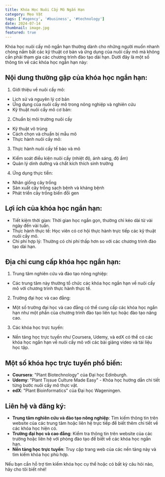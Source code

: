---
title: Khóa Học Nuôi Cấy Mô Ngắn Hạn
category: Mẹo Vặt
tags: ['#agency', '#business', '#technology']
date: 2024-07-14
thumbnail: image.jpg
featured: true
---

Khóa học nuôi cấy mô ngắn hạn thường dành cho những người muốn nhanh chóng nắm bắt các kỹ thuật cơ bản và ứng dụng của nuôi cấy mô mà không cần phải tham gia các chương trình đào tạo dài hạn. Dưới đây là một số thông tin về các khóa học ngắn hạn này:

## Nội dung thường gặp của khóa học ngắn hạn:

1. Giới thiệu về nuôi cấy mô:

- Lịch sử và nguyên lý cơ bản
- Ứng dụng của nuôi cấy mô trong nông nghiệp và nghiên cứu
- Kỹ thuật nuôi cấy mô cơ bản:

2. Chuẩn bị môi trường nuôi cấy

- Kỹ thuật vô trùng
- Cách chọn và chuẩn bị mẫu mô
- Thực hành nuôi cấy mô:

3. Thực hành nuôi cấy tế bào và mô

- Kiểm soát điều kiện nuôi cấy (nhiệt độ, ánh sáng, độ ẩm)
- Quản lý dinh dưỡng và chất kích thích sinh trưởng

4. Ứng dụng thực tiễn:

- Nhân giống cây trồng
- Sản xuất cây trồng sạch bệnh và kháng bệnh
- Phát triển cây trồng biến đổi gen

## Lợi ích của khóa học ngắn hạn:

- Tiết kiệm thời gian: Thời gian học ngắn gọn, thường chỉ kéo dài từ vài ngày đến vài tuần.
- Thực hành thực tế: Học viên có cơ hội thực hành trực tiếp các kỹ thuật nuôi cấy mô.
- Chi phí hợp lý: Thường có chi phí thấp hơn so với các chương trình đào tạo dài hạn.

## Địa chỉ cung cấp khóa học ngắn hạn:

1. Trung tâm nghiên cứu và đào tạo nông nghiệp:

- Các trung tâm này thường tổ chức các khóa học ngắn hạn về nuôi cấy mô với chương trình thực hành thực tế.

2. Trường đại học và cao đẳng:

- Một số trường đại học và cao đẳng có thể cung cấp các khóa học ngắn hạn như một phần của chương trình đào tạo liên tục hoặc đào tạo nâng cao.

3. Các khóa học trực tuyến:

- Nền tảng học trực tuyến như Coursera, Udemy, và edX có thể có các khóa học ngắn hạn về nuôi cấy mô với các bài giảng video và tài liệu học tập.

## Một số khóa học trực tuyến phổ biến:

- **Coursera**: "Plant Biotechnology" của Đại học Edinburgh.
- **Udemy**: "Plant Tissue Culture Made Easy" - Khóa học hướng dẫn chi tiết từng bước nuôi cấy mô thực vật.
- **edX**: "Plant Bioinformatics" của Đại học Wageningen.

## Liên hệ và đăng ký:

- **Trung tâm nghiên cứu và đào tạo nông nghiệp**: Tìm kiếm thông tin trên website của các trung tâm hoặc liên hệ trực tiếp để biết thêm chi tiết về các khóa học hiện có.
- **Trường đại học và cao đẳng**: Kiểm tra thông tin trên website của các trường hoặc liên hệ với phòng đào tạo để biết về các khóa học ngắn hạn.
- **Nền tảng học trực tuyến**: Truy cập trang web của các nền tảng này và tìm kiếm khóa học phù hợp.

Nếu bạn cần hỗ trợ tìm kiếm khóa học cụ thể hoặc có bất kỳ câu hỏi nào, hãy cho tôi biết nhé!






